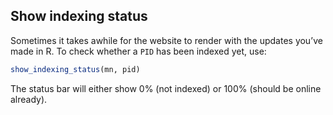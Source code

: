 ## Show indexing status

Sometimes it takes awhile for the website to render with the updates you've made in R. To check whether a `PID` has been indexed yet, use: 

```r
show_indexing_status(mn, pid)
```

:::{.callout-note}
The status bar will either show 0% (not indexed) or 100% (should be online already).
:::
